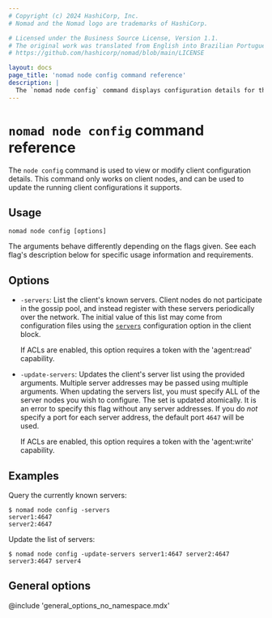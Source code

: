 ```yaml
---
# Copyright (c) 2024 HashiCorp, Inc.
# Nomad and the Nomad logo are trademarks of HashiCorp.

# Licensed under the Business Source License, Version 1.1.
# The original work was translated from English into Brazilian Portuguese.
# https://github.com/hashicorp/nomad/blob/main/LICENSE

layout: docs
page_title: 'nomad node config command reference'
description: |
  The `nomad node config` command displays configuration details for the specified client. You can also update the client's server list with this command.
---
```


# `nomad node config` command reference

The `node config` command is used to view or modify client configuration
details. This command only works on client nodes, and can be used to update
the running client configurations it supports.

## Usage

```plaintext
nomad node config [options]
```

The arguments behave differently depending on the flags given. See each flag's
description below for specific usage information and requirements.

## Options

- `-servers`: List the client's known servers. Client nodes do not participate
  in the gossip pool, and instead register with these servers periodically over
  the network. The initial value of this list may come from configuration files
  using the [`servers`] configuration option in the client block.

  If ACLs are enabled, this option requires a token with the 'agent:read'
  capability.

- `-update-servers`: Updates the client's server list using the provided
  arguments. Multiple server addresses may be passed using multiple arguments.
  When updating the servers list, you must specify ALL of the server nodes you
  wish to configure. The set is updated atomically. It is an error to specify
  this flag without any server addresses. If you do _not_ specify a port for each
  server address, the default port `4647` will be used.

  If ACLs are enabled, this option requires a token with the 'agent:write'
  capability.

## Examples

Query the currently known servers:

```shell-session
$ nomad node config -servers
server1:4647
server2:4647
```

Update the list of servers:

```shell-session
$ nomad node config -update-servers server1:4647 server2:4647 server3:4647 server4

```

## General options

@include 'general_options_no_namespace.mdx'

[`servers`]: /nomad/docs/configuration/client#servers
